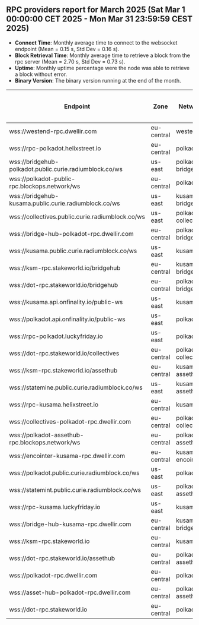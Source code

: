 ## RPC providers report for March 2025 (Sat Mar  1 00:00:00 CET 2025 - Mon Mar 31 23:59:59 CEST 2025)

- **Connect Time**: Monthly average time to connect to the websocket endpoint (Mean = 0.15 s, Std Dev = 0.16 s).
- **Block Retrieval Time**: Monthly average time to retrieve a block from the rpc server (Mean = 2.70 s, Std Dev = 0.73 s).
- **Uptime**: Monthly uptime percentage were the node was able to retrieve a block without error.
- **Binary Version**: The binary version running at the end of the month.

| Endpoint                        | Zone         | Network            | Average Connect Time (s) | Average Block Retrieval Time (s) | Uptime (%) | Binary Version         |
|---------------------------------|--------------|--------------------|--------------------------|----------------------------------|------------|------------------------|
| wss://westend-rpc.dwellir.com   | eu-central   | westend            | 0.14                | 3.11                       | 100.00     | 1.17.3                 |
| wss://rpc-polkadot.helixstreet.io | eu-central   | polkadot           | 0.21                | 2.72                       | 99.79      | 1.17.4                 |
| wss://bridgehub-polkadot.public.curie.radiumblock.co/ws | us-east      | polkadot-bridgehub | 0.18                | 4.88                       | 99.97      | 1.17.3                 |
| wss://polkadot-public-rpc.blockops.network/ws | eu-central   | polkadot           | 0.18                | 2.55                       | 99.97      | 1.17.2                 |
| wss://bridgehub-kusama.public.curie.radiumblock.co/ws | us-east      | kusama-bridgehub   | 0.14                | 2.16                       | 100.00     | N/A                    |
| wss://collectives.public.curie.radiumblock.co/ws | us-east      | polkadot-collectives | 0.13                | 2.60                       | 100.00     | N/A                    |
| wss://bridge-hub-polkadot-rpc.dwellir.com | eu-central   | polkadot-bridgehub | 0.17                | 2.71                       | 100.00     | 1.17.3                 |
| wss://kusama.public.curie.radiumblock.co/ws | us-east      | kusama             | 0.16                | 3.70                       | 99.86      | 1.17.3                 |
| wss://ksm-rpc.stakeworld.io/bridgehub | eu-central   | kusama-bridgehub   | 0.16                | 2.23                       | 100.00     | 1.17.3                 |
| wss://dot-rpc.stakeworld.io/bridgehub | eu-central   | polkadot-bridgehub | 0.11                | 2.10                       | 100.00     | 1.17.3                 |
| wss://kusama.api.onfinality.io/public-ws | us-east      | kusama             | 0.17                | 3.13                       | 99.76      | 1.17.3                 |
| wss://polkadot.api.onfinality.io/public-ws | us-east      | polkadot           | 0.23                | 3.08                       | 99.83      | 1.17.3                 |
| wss://rpc-polkadot.luckyfriday.io | us-east      | polkadot           | 0.09                | 2.50                       | 99.97      | 1.17.3                 |
| wss://dot-rpc.stakeworld.io/collectives | eu-central   | polkadot-collectives | 0.11                | 2.10                       | 100.00     | 1.17.3                 |
| wss://ksm-rpc.stakeworld.io/assethub | eu-central   | kusama-assethub    | 0.16                | 2.26                       | 100.00     | 1.17.3                 |
| wss://statemine.public.curie.radiumblock.co/ws | us-east      | kusama-assethub    | 0.26                | 3.51                       | 99.86      | 1.17.3                 |
| wss://rpc-kusama.helixstreet.io | eu-central   | kusama             | 0.16                | 3.03                       | 99.93      | 1.17.4                 |
| wss://collectives-polkadot-rpc.dwellir.com | eu-central   | polkadot-collectives | 0.15                | 2.48                       | 100.00     | 1.17.3                 |
| wss://polkadot-assethub-rpc.blockops.network/ws | eu-central   | polkadot-assethub  | 0.13                | 1.96                       | 99.97      | 1.17.2                 |
| wss://encointer-kusama-rpc.dwellir.com | eu-central   | kusama-encointer   | 0.14                | 2.32                       | 99.97      | 1.16.0                 |
| wss://polkadot.public.curie.radiumblock.co/ws | us-east      | polkadot           | 0.16                | 3.09                       | 99.90      | 1.17.3                 |
| wss://statemint.public.curie.radiumblock.co/ws | us-east      | polkadot-assethub  | 0.19                | 2.89                       | 100.00     | 1.17.3                 |
| wss://rpc-kusama.luckyfriday.io | us-east      | kusama             | 0.09                | 2.40                       | 100.00     | 1.17.3                 |
| wss://bridge-hub-kusama-rpc.dwellir.com | eu-central   | kusama-bridgehub   | 0.14                | 2.31                       | 100.00     | 1.17.3                 |
| wss://ksm-rpc.stakeworld.io     | eu-central   | kusama             | 0.16                | 2.89                       | 100.00     | 1.17.3                 |
| wss://dot-rpc.stakeworld.io/assethub | eu-central   | polkadot-assethub  | 0.11                | 1.92                       | 100.00     | 1.17.3                 |
| wss://polkadot-rpc.dwellir.com  | eu-central   | polkadot           | 0.14                | 2.84                       | 99.97      | 1.17.3                 |
| wss://asset-hub-polkadot-rpc.dwellir.com | eu-central   | polkadot-assethub  | 0.16                | 2.23                       | 99.86      | 1.17.3                 |
| wss://dot-rpc.stakeworld.io     | eu-central   | polkadot           | 0.11                | 2.73                       | 100.00     | 1.17.3                 |
